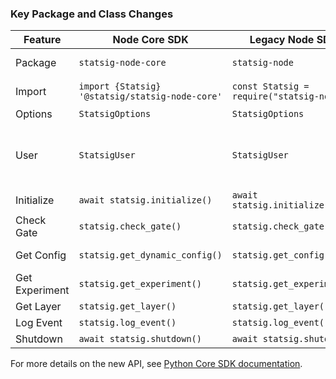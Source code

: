 
### Key Package and Class Changes

| Feature | Node Core SDK | Legacy Node SDK | Status |
|---------|---------------|----------------|--------|
| Package | `statsig-node-core` | `statsig-node` | ⚠️ Renamed |
| Import | `import {Statsig} '@statsig/statsig-node-core'` |`const Statsig = require("statsig-node");` | ⚠️ Change |
| Options | `StatsigOptions` | `StatsigOptions` | ✓ Same |
| User | `StatsigUser` | `StatsigUser` | ⚠️ Changed from type to class |
| Initialize | `await statsig.initialize()` | `await statsig.initialize()` | Same  |
| Check Gate | `statsig.check_gate()` | `statsig.check_gate()` | ✓ Same |
| Get Config | `statsig.get_dynamic_config()` | `statsig.get_config()` | ⚠️ Renamed |
| Get Experiment | `statsig.get_experiment()` | `statsig.get_experiment()` | ✓ Same |
| Get Layer | `statsig.get_layer()` | `statsig.get_layer()` | ✓ Same |
| Log Event | `statsig.log_event()` | `statsig.log_event()` | ✓ Same |
| Shutdown | `await statsig.shutdown()` | `await statsig.shutdown()` | Same |

For more details on the new API, see [Python Core SDK documentation](/server-core/python-core).